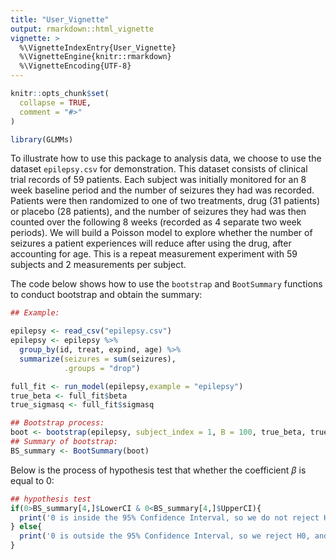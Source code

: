 ```yaml
---
title: "User_Vignette"
output: rmarkdown::html_vignette
vignette: >
  %\VignetteIndexEntry{User_Vignette}
  %\VignetteEngine{knitr::rmarkdown}
  %\VignetteEncoding{UTF-8}
---
```


```r
knitr::opts_chunk$set(
  collapse = TRUE,
  comment = "#>"
)
```

```r
library(GLMMs)
```


To illustrate how to use this package to analysis data, we choose to use the dataset `epilepsy.csv` for demonstration. This dataset consists of clinical trial records of 59 patients. Each subject was initially monitored for an 8 week baseline period and the number of seizures they had was recorded. Patients were then randomized to one of two treatments, drug (31 patients) or placebo (28 patients), and the number of seizures they had was then counted over the following 8 weeks (recorded as 4 separate two week periods). We will build a Poisson model to explore whether the number of seizures a patient experiences will reduce after using the drug, after accounting for age. This is a repeat measurement experiment with 59 subjects and 2 measurements per subject. 

The code below shows how to use the `bootstrap` and `BootSummary` functions to conduct bootstrap and obtain the summary: 


```r
## Example:

epilepsy <- read_csv("epilepsy.csv")
epilepsy <- epilepsy %>%
  group_by(id, treat, expind, age) %>%
  summarize(seizures = sum(seizures),
            .groups = "drop")

full_fit <- run_model(epilepsy,example = "epilepsy")
true_beta <- full_fit$beta
true_sigmasq <- full_fit$sigmasq

## Bootstrap process:
boot <- bootstrap(epilepsy, subject_index = 1, B = 100, true_beta, true_sigmasq)
## Summary of bootstrap:
BS_summary <- BootSummary(boot)

```



Below is the process of hypothesis test that whether the coefficient $\beta$ is equal to 0: 

```r
## hypothesis test
if(0>BS_summary[4,]$LowerCI & 0<BS_summary[4,]$UpperCI){
  print('0 is inside the 95% Confidence Interval, so we do not reject H0, and beta is not significantly different from 0')
} else{
  print('0 is outside the 95% Confidence Interval, so we reject H0, and beta is significantly different from 0')
}
```





